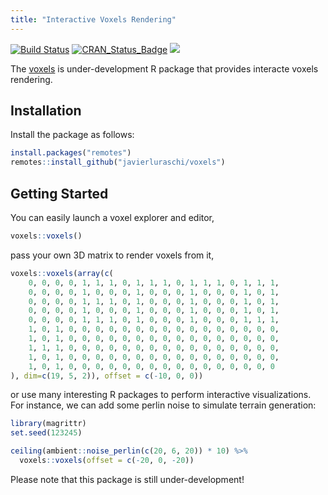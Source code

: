 ```yaml
---
title: "Interactive Voxels Rendering"
---
```


[![Build Status](https://travis-ci.org/javierluraschi/pins.svg?branch=master)](https://travis-ci.org/javierluraschi/pins) [![CRAN_Status_Badge](https://www.r-pkg.org/badges/version/pins)](https://cran.r-project.org/package=pins) ![](https://img.shields.io/badge/lifecycle-experimental-red.svg)

The [voxels](https://github.com/javierluraschi/voxels) is under-development R package that provides interacte voxels rendering.

## Installation

Install the package as follows:

```r
install.packages("remotes")
remotes::install_github("javierluraschi/voxels")
```

## Getting Started

You can easily launch a voxel explorer and editor,

```r
voxels::voxels()
```

pass your own 3D matrix to render voxels from it,

```r
voxels::voxels(array(c(
    0, 0, 0, 0, 1, 1, 1, 0, 1, 1, 1, 0, 1, 1, 1, 0, 1, 1, 1,
    0, 0, 0, 0, 1, 0, 0, 0, 1, 0, 0, 0, 1, 0, 0, 0, 1, 0, 1,
    0, 0, 0, 0, 1, 1, 1, 0, 1, 0, 0, 0, 1, 0, 0, 0, 1, 0, 1,
    0, 0, 0, 0, 1, 0, 0, 0, 1, 0, 0, 0, 1, 0, 0, 0, 1, 0, 1,
    0, 0, 0, 0, 1, 1, 1, 0, 1, 0, 0, 0, 1, 0, 0, 0, 1, 1, 1,
    1, 0, 1, 0, 0, 0, 0, 0, 0, 0, 0, 0, 0, 0, 0, 0, 0, 0, 0,
    1, 0, 1, 0, 0, 0, 0, 0, 0, 0, 0, 0, 0, 0, 0, 0, 0, 0, 0,
    1, 1, 1, 0, 0, 0, 0, 0, 0, 0, 0, 0, 0, 0, 0, 0, 0, 0, 0,
    1, 0, 1, 0, 0, 0, 0, 0, 0, 0, 0, 0, 0, 0, 0, 0, 0, 0, 0,
    1, 0, 1, 0, 0, 0, 0, 0, 0, 0, 0, 0, 0, 0, 0, 0, 0, 0, 0
), dim=c(19, 5, 2)), offset = c(-10, 0, 0))
```

or use many interesting R packages to perform interactive visualizations. For instance, we can add some perlin noise to simulate terrain generation:

```r
library(magrittr)
set.seed(123245)

ceiling(ambient::noise_perlin(c(20, 6, 20)) * 10) %>%
  voxels::voxels(offset = c(-20, 0, -20))
```

Please note that this package is still under-development!
